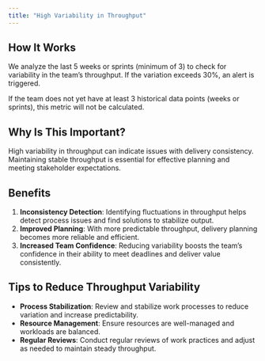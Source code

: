 ```yaml
---
title: "High Variability in Throughput"
---
```


## How It Works

We analyze the last 5 weeks or sprints (minimum of 3) to check for variability in the team’s throughput. If the variation exceeds 30%, an alert is triggered.

If the team does not yet have at least 3 historical data points (weeks or sprints), this metric will not be calculated.

## Why Is This Important?

High variability in throughput can indicate issues with delivery consistency. Maintaining stable throughput is essential for effective planning and meeting stakeholder expectations.

## Benefits

1. **Inconsistency Detection**: Identifying fluctuations in throughput helps detect process issues and find solutions to stabilize output.
2. **Improved Planning**: With more predictable throughput, delivery planning becomes more reliable and efficient.
3. **Increased Team Confidence**: Reducing variability boosts the team’s confidence in their ability to meet deadlines and deliver value consistently.

## Tips to Reduce Throughput Variability

- **Process Stabilization**: Review and stabilize work processes to reduce variation and increase predictability.
- **Resource Management**: Ensure resources are well-managed and workloads are balanced.
- **Regular Reviews**: Conduct regular reviews of work practices and adjust as needed to maintain steady throughput.
